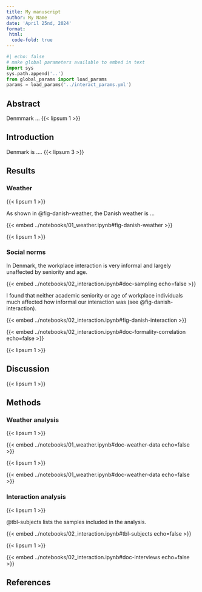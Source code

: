 ```yaml
---
title: My manuscript
author: My Name
date: 'April 25nd, 2024'
format:
 html:
  code-fold: true
---
```


```python
#| echo: false
# make global parameters available to embed in text
import sys
sys.path.append('..')
from global_params import load_params
params = load_params('../interact_params.yml')
```


## Abstract

<!-- Dummy text -->
Denmmark ... {{< lipsum 1 >}} 


## Introduction

Denmark is .... {{< lipsum 3 >}} 

## Results

### Weather

<!-- Dummy text -->
{{< lipsum 1 >}} 

As shown in @fig-danish-weather, the Danish weather is  ...

{{< embed ../notebooks/01_weather.ipynb#fig-danish-weather >}}

<!-- Dummy text -->
{{< lipsum 1 >}} 

### Social norms

In Denmark, the workplace interaction is very informal and largely unaffected by seniority and age. 

{{< embed ../notebooks/02_interaction.ipynb#doc-sampling echo=false >}}

I found that neither academic seniority or age of workplace individuals much affected how informal our interaction was (see @fig-danish-interaction). 

{{< embed ../notebooks/02_interaction.ipynb#fig-danish-interaction >}}

{{< embed ../notebooks/02_interaction.ipynb#doc-formality-correlation echo=false >}}

<!-- Dummy text -->
{{< lipsum 1 >}} 

## Discussion

<!-- Dummy text -->
{{< lipsum 1 >}} 

## Methods

### Weather analysis

<!-- Dummy text -->
{{< lipsum 1 >}} 

{{< embed ../notebooks/01_weather.ipynb#doc-weather-data echo=false >}}

<!-- Dummy text -->
{{< lipsum 1 >}} 

{{< embed ../notebooks/01_weather.ipynb#doc-weather-data echo=false >}}


### Interaction analysis

<!-- Dummy text -->
{{< lipsum 1 >}} 

@tbl-subjects lists the samples included in the analysis.

{{< embed ../notebooks/02_interaction.ipynb#tbl-subjects echo=false >}}

<!-- Dummy text -->
{{< lipsum 1 >}} 

{{< embed ../notebooks/02_interaction.ipynb#doc-interviews echo=false >}}

## References


